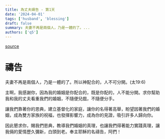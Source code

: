 ```yaml
---
title: 為丈夫禱告 - 第1天
date: '2024-04-01'
tags: ['husband', 'blessing']
draft: false
summary: 夫妻不再是兩個人，乃是一體的了。...
authors: ['q5']
---
```


[source](https://q5help.me/faith/Prayforhusband31days.jsp)

# 禱告

夫妻不再是兩個人，乃是一體的了。所以神配合的，人不可分開。(太19:6)

主啊，我感謝你，因為我的婚姻是你配合的，既是你配的，人不能分開。求你幫助我和我的丈夫看重我們的婚姻，不隨便兒戲，不隨便分手。

讓我們靠著你的恩典，建立基督化的家庭，讓你的名得著高舉，盼望因著我們的婚姻，成為雙方家族的祝福，也發揮影響力，成為你的見證，吸引許多人歸向你。

因此懇求你，賜我們恩典，教導我們婚姻的真理，也讓我們得著能力實踐真理，讓我倆的愛情歷久彌新，白頭到老。奉主耶穌的名禱告，阿們！
